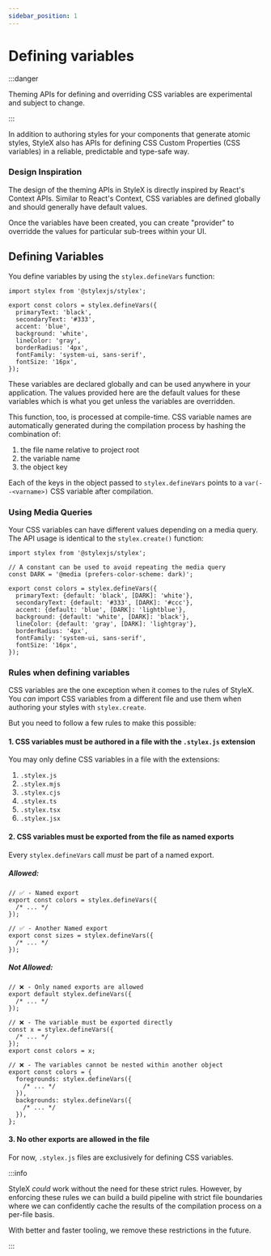 ```yaml
---
sidebar_position: 1
---
```



# Defining variables

:::danger

Theming APIs for defining and overriding CSS variables are experimental and
subject to change.

:::

In addition to authoring styles for your components that generate atomic styles,
StyleX also has APIs for defining CSS Custom Properties (CSS variables) in a
reliable, predictable and type-safe way.

### Design Inspiration

The design of the theming APIs in StyleX is directly inspired by React's Context
APIs. Similar to React's Context, CSS variables are defined globally and should
generally have default values.

Once the variables have been created, you can create "provider" to overridde the
values for particular sub-trees within your UI.

## Defining Variables

You define variables by using the `stylex.defineVars` function:

```tsx title="tokens.stylex.js"
import stylex from '@stylexjs/stylex';

export const colors = stylex.defineVars({
  primaryText: 'black',
  secondaryText: '#333',
  accent: 'blue',
  background: 'white',
  lineColor: 'gray',
  borderRadius: '4px',
  fontFamily: 'system-ui, sans-serif',
  fontSize: '16px',
});
```

These variables are declared globally and can be used anywhere in your
application. The values provided here are the default values for these variables
which is what you get unless the variables are overridden.

This function, too, is processed at compile-time. CSS variable names are
automatically generated during the compilation process by hashing the
combination of:

1. the file name relative to project root
2. the variable name
3. the object key

Each of the keys in the object passed to `stylex.defineVars` points to a
`var(--<varname>)` CSS variable after compilation.

### Using Media Queries

Your CSS variables can have different values depending on a media query. The API
usage is identical to the `stylex.create()` function:

```tsx title="tokens.stylex.js"
import stylex from '@stylexjs/stylex';

// A constant can be used to avoid repeating the media query
const DARK = '@media (prefers-color-scheme: dark)';

export const colors = stylex.defineVars({
  primaryText: {default: 'black', [DARK]: 'white'},
  secondaryText: {default: '#333', [DARK]: '#ccc'},
  accent: {default: 'blue', [DARK]: 'lightblue'},
  background: {default: 'white', [DARK]: 'black'},
  lineColor: {default: 'gray', [DARK]: 'lightgray'},
  borderRadius: '4px',
  fontFamily: 'system-ui, sans-serif',
  fontSize: '16px',
});
```

### Rules when defining variables

CSS variables are the one exception when it comes to the rules of StyleX. You
_can_ import CSS variables from a different file and use them when authoring
your styles with `stylex.create`.

But you need to follow a few rules to make this possible:

#### 1. CSS variables must be authored in a file with the `.stylex.js` extension

You may only define CSS variables in a file with the extensions:

1. `.stylex.js`
2. `.stylex.mjs`
3. `.stylex.cjs`
4. `.stylex.ts`
5. `.stylex.tsx`
6. `.stylex.jsx`

#### 2. CSS variables must be exported from the file as named exports

Every `stylex.defineVars` call _must_ be part of a named export.

##### Allowed:

```tsx
// ✅ - Named export
export const colors = stylex.defineVars({
  /* ... */
});

// ✅ - Another Named export
export const sizes = stylex.defineVars({
  /* ... */
});
```

##### Not Allowed:

<Tabs>
<TabItem label="Default Export" value="default-export">

```tsx
// ❌ - Only named exports are allowed
export default stylex.defineVars({
  /* ... */
});
```

</TabItem>
<TabItem label="Alias" value="re-export">

```tsx
// ❌ - The variable must be exported directly
const x = stylex.defineVars({
  /* ... */
});
export const colors = x;
```

</TabItem>
<TabItem label="Nested" value="nested">

```tsx
// ❌ - The variables cannot be nested within another object
export const colors = {
  foregrounds: stylex.defineVars({
    /* ... */
  }),
  backgrounds: stylex.defineVars({
    /* ... */
  }),
};
```

</TabItem>
</Tabs>

#### 3. No other exports are allowed in the file

For now, `.stylex.js` files are exclusively for defining CSS variables.

:::info

StyleX _could_ work without the need for these strict rules. However, by
enforcing these rules we can build a build pipeline with strict file boundaries
where we can confidently cache the results of the compilation process on a
per-file basis.

With better and faster tooling, we remove these restrictions in the future.

:::

